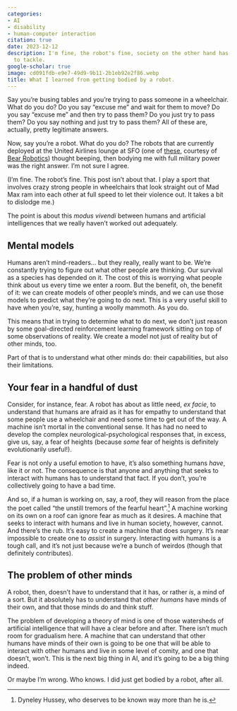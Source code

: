 ```yaml
---
categories:
- AI
- disability
- human-computer interaction
citation: true
date: 2023-12-12
description: I'm fine, the robot's fine, society on the other hand has some questions
  to tackle.
google-scholar: true
image: cd091fdb-e9e7-49d9-9b11-2b1eb92e2f86.webp
title: What I learned from getting bodied by a robot.
---
```


Say you're busing tables and you're trying to pass someone in a wheelchair. What do you do? Do you say "excuse me" and wait for them to move? Do you say "excuse me" and then try to pass them? Do you just try to pass them? Do you say nothing and just try to pass them? All of these are, actually, pretty legitimate answers.

Now, say you're a robot. What do you do? The robots that are currently deployed at the United Airlines lounge at SFO (one of [these](https://www.reddit.com/r/unitedairlines/comments/10pdr0u/the_robots_arrived_today_at_the_new_ord_c_club/), courtesy of [Bear Robotics](https://www.bearrobotics.ai)) thought beeping, then bodying me with full military power was the right answer. I'm not sure I agree.

(I'm fine. The robot's fine. This post isn't about that. I play a sport that involves crazy strong people in wheelchairs that look straight out of Mad Max ram into each other at full speed to let their violence out. It takes a bit to dislodge me.)

The point is about this _modus vivendi_ between humans and artificial intelligences that we really haven't worked out adequately.


## Mental models

Humans aren't mind-readers... but they really, really want to be. We're constantly trying to figure out what other people are thinking. Our survival as a species has depended on it. The cost of this is worrying what people think about us every time we enter a room. But the benefit, oh, the benefit of it: we can create models of other people's minds, and we can use those models to predict what they're going to do next. This is a very useful skill to have when you're, say, hunting a woolly mammoth. As you do.

This means that in trying to determine what to do next, we don't just reason by some goal-directed reinforcement learning framework sitting on top of some observations of reality. We create a model not just of reality but of other minds, too. 

Part of that is to understand what other minds do: their capabilities, but also their limitations.


## Your fear in a handful of dust

Consider, for instance, fear. A robot has about as little need, _ex facie_, to understand that humans are afraid as it has for empathy to understand that some people use a wheelchair and need some time to get out of the way. A machine isn't mortal in the conventional sense. It has had no need to develop the complex neurological-psychological responses that, in excess, give us, say, a fear of heights (because _some_ fear of heights is definitely evolutionarily useful!).

Fear is not only a useful emotion to have, it's also something humans _have_, like it or not. The consequence is that anyone and anything that seeks to interact with humans has to understand that fact. If you don't, you're collectively going to have a bad time.

And so, if a human is working on, say, a roof, they will reason from the place the poet called "the unstill tremors of the fearful heart".^[Dyneley Hussey, who deserves to be known way more than he is.] A machine working on its own on a roof can ignore fear as much as it desires. A machine that seeks to interact with humans and live in human society, however, cannot. And there's the rub. It's easy to create a machine that does surgery. It's near impossible to create one to _assist_ in surgery. Interacting with humans is a tough call, and it's not just because we're a bunch of weirdos (though that definitely contributes).


## The problem of other minds

A robot, then, doesn't have to understand that it has, or rather _is_, a mind of a sort. But it absolutely has to understand that _other humans_ have minds of their own, and that those minds do and think stuff. 

The problem of developing a theory of mind is one of those watersheds of artificial intelligence that will have a clear before and after. There isn't much room for gradualism here. A machine that can understand that other humans have minds of their own is going to be one that will be able to interact with other humans and live in some level of comity, and one that doesn't, won't. This is the next big thing in AI, and it's going to be a big thing indeed.

Or maybe I'm wrong. Who knows. I did just get bodied by a robot, after all.